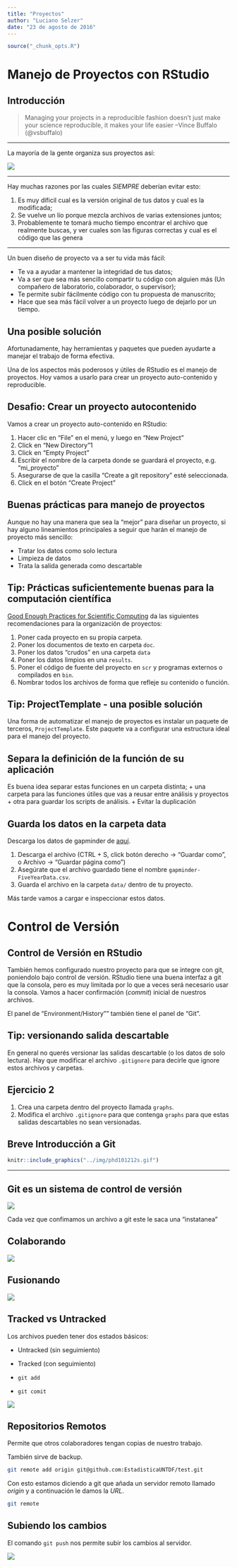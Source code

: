 ```yaml
---
title: "Proyectos"
author: "Luciano Selzer"
date: "23 de agosto de 2016"
---
```


```r
source("_chunk_opts.R")
```

# Manejo de Proyectos con RStudio 

## Introducción

> Managing your projects in a reproducible fashion doesn't just make your 
> science reproducible, it makes your life easier
--Vince Buffalo (@vsbuffalo)

---

La mayoría de la gente organiza sus proyectos así:

![](../img/bad_layout.png)

---

Hay muchas razones por las cuales *SIEMPRE* deberían evitar esto:

1. Es muy dificil cual es la versión original de tus datos y cual es la
modificada;
2. Se vuelve un lío porque mezcla archivos de varias extensiones juntos;
3. Probablemente te tomará mucho tiempo encontrar el archivo que realmente buscas,
y ver cuales son las figuras correctas y cual es el código que las genera

---


Un buen diseño de proyecto va a ser tu vida más fácil:

  + Te va a ayudar a mantener la integridad de tus datos;
  + Va a ser que sea más sencillo compartir tu código con alguien más 
  (Un compañero de laboratorio, colaborador, o supervisor);
  + Te permite subir fácilmente código con tu propuesta de manuscrito;
  + Hace que sea más fácil volver a un proyecto luego de dejarlo por un tiempo.

## Una posible solución

Afortunadamente, hay herramientas y paquetes que pueden ayudarte a manejar
el trabajo de forma efectiva.

Una de los aspectos más poderosos y útiles de RStudio es el manejo de proyectos.
Hoy vamos a usarlo para crear un proyecto auto-contenido y reproducible.


## Desafio: Crear un proyecto autocontenido{.challenge}

Vamos a crear un proyecto auto-contenido en RStudio:

1. Hacer clic en "File" en el menú, y luego en "New Project"
2. Click en "New Directory"1
3. Click en "Empty Project"
4. Escribir el nombre de la carpeta donde se guardará el proyecto, e.g.
"mi_proyecto"
5. Asegurarse de que la casilla "Create a git repository" esté seleccionada.
6. Click en el botón "Create Project"


## Buenas prácticas para manejo de proyectos

Aunque no hay una manera que sea la "mejor" para diseñar un proyecto, si hay 
alguno lineamientos principales a seguir que harán el manejo de proyecto más
sencillo:

+ Tratar los datos como solo lectura
+ Limpieza de datos
+ Trata la salida generada como descartable

## Tip: Prácticas suficientemente buenas para la computación científica{.tip}

[Good Enough Practices for Scientific Computing](https://github.com/swcarpentry/good-enough-practices-in-scientific-computing/blob/gh-pages/good-enough-practices-for-scientific-computing.pdf) da las siguientes
recomendaciones para la organización de proyectos:

1. Poner cada proyecto en su propia carpeta.
2. Poner los documentos de texto en carpeta `doc`.
3. Poner los datos "crudos" en una carpeta  `data`
4. Poner los datos limpios en una `results`.
4. Poner el código de fuente del proyecto en
`scr` y programas externos o compilados en  `bin`.
5. Nombrar todos los archivos de forma que refleje su contenido o función.


## Tip: ProjectTemplate - una posible solución{.tip}

Una forma de automatizar el manejo de proyectos es instalar un paquete de
terceros, `ProjectTemplate`. Este paquete va a configurar una estructura ideal
para el manejo del proyecto.

## Separa la definición de la función de su aplicación

Es buena idea separar estas funciones
en un carpeta distinta;
+ una carpeta para las funciones útiles que vas a reusar
entre análisis y proyectos 
+ otra para guardar los scripts de análisis.
+ Evitar la duplicación

## Guarda los datos en la carpeta data

Descarga los datos de gapminder de [aquí](https://raw.githubusercontent.com/resbaz/r-novice-gapminder-files/master/data/gapminder-FiveYearData.csv).

1. Descarga el archivo (CTRL + S, click botón derecho -> "Guardar como", o 
Archivo -> "Guardar página como")
2. Asegúrate que el archivo guardado tiene el nombre `gapminder-FiveYearData.csv`.
3. Guarda el archivo en la carpeta `data/` dentro de tu proyecto.

Más tarde vamos a cargar e inspeccionar estos datos.

# Control de Versión

## Control de Versión en RStudio

También hemos configurado nuestro proyecto para que se integre con git, 
poniendolo bajo control de versión. RStudio tiene una buena interfaz a git
que la consola, pero es muy limitada por lo que a veces será necesario usar
la consola. Vamos a hacer confirmación (*commit*)  inicial de nuestros archivos.

El panel de "Environment/History"" también tiene el panel de "Git".

## Tip: versionando salida descartable{.tip}

En general no querés versionar las salidas descartable (o los datos de solo 
lectura). Hay que modificar el archivo `.gitignore` para decirle que ignore
estos archivos y carpetas.

## Ejercicio 2{.challenge}

1. Crea una carpeta dentro del proyecto llamada `graphs`.
2. Modifica el archivo `.gitignore` para que contenga `graphs` para
que estas salidas descartables no sean versionadas. 



## Breve Introducción a Git

```r
knitr::include_graphics("../img/phd101212s.gif")
```

---




## Git es un sistema de control de versión


![](../img/play-changes.svg)

Cada vez que confimamos un archivo a git este le saca una "instatanea"



## Colaborando

![](../img/versions.svg)

## Fusionando
![](../img/merge.svg)

## Tracked vs Untracked

Los archivos pueden tener dos estados básicos:

  + Untracked (sin seguimiento)
  + Tracked (con seguimiento)


 + `git add` 
 + `git comit`
 
![](../img/git-staging-area.svg)


## Repositorios Remotos

Permite que otros colaboradores tengan copias de nuestro trabajo.

También sirve de backup.



```bash
git remote add origin git@github.com:EstadisticaUNTDF/test.git
```


Con esto estamos diciendo a git que añada un servidor remoto llamado *origin*
y a continuación le damos la *URL*.

```bash
git remote
```


## Subiendo los cambios

El comando `git push` nos permite subir los cambios al
servidor.

![](../img/github-repo-after-first-push.svg)
